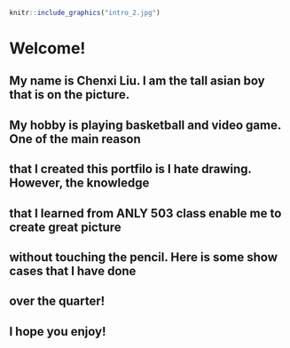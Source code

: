 

```r
knitr::include_graphics("intro_2.jpg")
```

# **Welcome!**

## My name is Chenxi Liu. I am the tall asian boy that is on the picture.
## My hobby is playing basketball and video game. One of the main reason
## that I created this portfilo is I hate drawing. However, the knowledge 
## that I learned from **ANLY 503** class enable me to create great picture
## without touching the pencil. Here is some show cases that I have done 
## over the quarter!
## I hope you **enjoy**!

